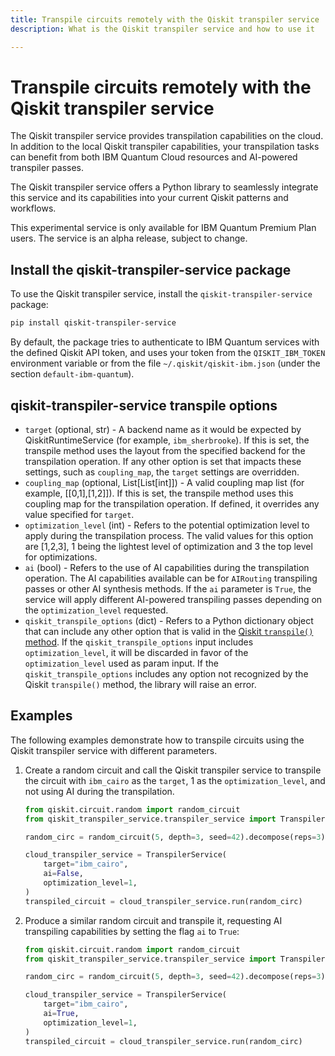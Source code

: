 ```yaml
---
title: Transpile circuits remotely with the Qiskit transpiler service
description: What is the Qiskit transpiler service and how to use it

---
```

# Transpile circuits remotely with the Qiskit transpiler service

The Qiskit transpiler service provides transpilation capabilities on the cloud. In addition to the local Qiskit transpiler capabilities, your transpilation tasks can benefit from both IBM Quantum Cloud resources and AI-powered transpiler passes.

The Qiskit transpiler service offers a Python library to seamlessly integrate this service and its capabilities into your current Qiskit patterns and workflows.

<Admonition type="note">
    This experimental service is only available for IBM Quantum Premium Plan users.
    The service is an alpha release, subject to change.
</Admonition>

<span id="install-transpiler-service"></span>
## Install the qiskit-transpiler-service package

To use the Qiskit transpiler service, install the `qiskit-transpiler-service` package:

```sh
pip install qiskit-transpiler-service
```

By default, the package tries to authenticate to IBM Quantum services with the defined Qiskit API token, and uses your token from the `QISKIT_IBM_TOKEN` environment variable or from the file `~/.qiskit/qiskit-ibm.json` (under the section `default-ibm-quantum`).

## qiskit-transpiler-service transpile options

- `target` (optional, str) - A backend name as it would be expected by QiskitRuntimeService (for example, `ibm_sherbrooke`). If this is set, the transpile method uses the layout from the specified backend for the transpilation operation. If any other option is set that impacts these settings, such as `coupling_map`, the `target` settings are overridden.
- `coupling_map` (optional, List[List[int]]) - A valid coupling map list (for example, [[0,1],[1,2]]). If this is set, the transpile method uses this coupling map for the transpilation operation. If defined, it overrides any value specified for `target`.
- `optimization_level` (int) - Refers to the potential optimization level to apply during the transpilation process. The valid values for this option are [1,2,3], 1 being the lightest level of optimization and 3 the top level for optimizations.
- `ai` (bool) - Refers to the use of AI capabilities during the transpilation operation. The AI capabilities available can be for `AIRouting` transpiling passes or other AI synthesis methods. If the `ai` parameter is `True`, the service will apply different AI-powered transpiling passes depending on the `optimization_level` requested.
- `qiskit_transpile_options` (dict) - Refers to a Python dictionary object that can include any other option that is valid in the [Qiskit `transpile()` method](defaults-and-configuration-options). If the `qiskit_transpile_options` input includes `optimization_level`, it will be discarded in favor of the `optimization_level` used as param input. If the `qiskit_transpile_options` includes any option not recognized by the Qiskit `transpile()` method, the library will raise an error.


## Examples

The following examples demonstrate how to transpile circuits using the Qiskit transpiler service with different parameters.

1. Create a random circuit and call the Qiskit transpiler service to transpile the circuit with `ibm_cairo` as the `target`, 1 as the `optimization_level`, and not using AI during the transpilation.

    ```python
    from qiskit.circuit.random import random_circuit
    from qiskit_transpiler_service.transpiler_service import TranspilerService

    random_circ = random_circuit(5, depth=3, seed=42).decompose(reps=3)

    cloud_transpiler_service = TranspilerService(
        target="ibm_cairo",
        ai=False,
        optimization_level=1,
    )
    transpiled_circuit = cloud_transpiler_service.run(random_circ)
    ```

1. Produce a similar random circuit and transpile it, requesting AI transpiling capabilities by setting the flag `ai` to `True`:

    ```python
    from qiskit.circuit.random import random_circuit
    from qiskit_transpiler_service.transpiler_service import TranspilerService

    random_circ = random_circuit(5, depth=3, seed=42).decompose(reps=3)

    cloud_transpiler_service = TranspilerService(
        target="ibm_cairo",
        ai=True,
        optimization_level=1,
    )
    transpiled_circuit = cloud_transpiler_service.run(random_circ)
    ```
​
